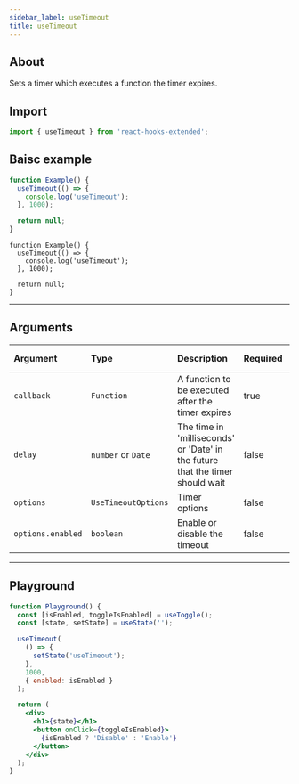 ```yaml
---
sidebar_label: useTimeout
title: useTimeout
---
```



## About

Sets a timer which executes a function the timer expires.

## Import

```javascript
import { useTimeout } from 'react-hooks-extended';
```

## Baisc example

<Tabs groupId="lng">
  <TabItem value="javascript" label="JavaScript">

```jsx
function Example() {
  useTimeout(() => {
    console.log('useTimeout');
  }, 1000);

  return null;
}
```

  </TabItem>
  <TabItem value="typescript" label="TypeScript">

```tsx
function Example() {
  useTimeout(() => {
    console.log('useTimeout');
  }, 1000);

  return null;
}
```

  </TabItem>

</Tabs>

---

## Arguments

| Argument          | Type                | Description                                                                   | Required | Default value |
| :---------------- | :------------------ | :---------------------------------------------------------------------------- | :------- | :------------ |
| `callback`        | `Function`          | A function to be executed after the timer expires                             | true     |               |
| `delay`           | `number` or `Date`  | The time in 'milliseconds' or 'Date' in the future that the timer should wait | false    | `0`           |
| `options`         | `UseTimeoutOptions` | Timer options                                                                 | false    |               |
| `options.enabled` | `boolean`           | Enable or disable the timeout                                                 | false    | `true`        |

---

## Playground

```jsx live
function Playground() {
  const [isEnabled, toggleIsEnabled] = useToggle();
  const [state, setState] = useState('');

  useTimeout(
    () => {
      setState('useTimeout');
    },
    1000,
    { enabled: isEnabled }
  );

  return (
    <div>
      <h1>{state}</h1>
      <button onClick={toggleIsEnabled}>
        {isEnabled ? 'Disable' : 'Enable'}
      </button>
    </div>
  );
}
```
